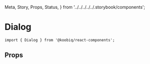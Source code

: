   Meta,
  Story,
  Props,
  Status,
} from '../../../../../.storybook/components';


<Meta of={Stories} />

# Dialog

<Status variant="experimental" />

```tsx
import { Dialog } from '@koobiq/react-components';
```

<Story of={Stories.Base} />

## Props

<Props />
